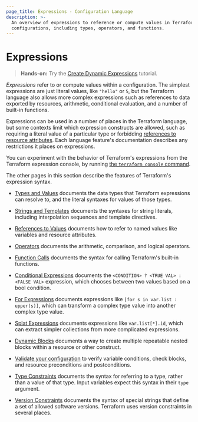 ```yaml
---
page_title: Expressions - Configuration Language
description: >-
  An overview of expressions to reference or compute values in Terraform
  configurations, including types, operators, and functions.
---
```


# Expressions

> **Hands-on:** Try the [Create Dynamic Expressions](/terraform/tutorials/configuration-language/expressions?utm_source=WEBSITE&utm_medium=WEB_IO&utm_offer=ARTICLE_PAGE&utm_content=DOCS) tutorial.

_Expressions_ refer to or compute values within a configuration.
The simplest expressions are just literal values, like `"hello"` or `5`,
but the Terraform language also allows more complex expressions such as
references to data exported by resources, arithmetic, conditional evaluation,
and a number of built-in functions.

Expressions can be used in a number of places in the Terraform language,
but some contexts limit which expression constructs are allowed,
such as requiring a literal value of a particular type or forbidding
[references to resource attributes](/terraform/language/reference/expressions/references#references-to-resource-attributes).
Each language feature's documentation describes any restrictions it places on
expressions.

You can experiment with the behavior of Terraform's expressions from
the Terraform expression console, by running
[the `terraform console` command](/terraform/cli/commands/console).

The other pages in this section describe the features of Terraform's
expression syntax.

- [Types and Values](/terraform/language/reference/expressions/types)
  documents the data types that Terraform expressions can resolve to, and the
  literal syntaxes for values of those types.

- [Strings and Templates](/terraform/language/reference/expressions/strings)
  documents the syntaxes for string literals, including interpolation sequences
  and template directives.

- [References to Values](/terraform/language/reference/expressions/references)
  documents how to refer to named values like variables and resource attributes.

- [Operators](/terraform/language/reference/expressions/operators)
  documents the arithmetic, comparison, and logical operators.

- [Function Calls](/terraform/language/reference/expressions/function-calls)
  documents the syntax for calling Terraform's built-in functions.

- [Conditional Expressions](/terraform/language/reference/expressions/conditionals)
  documents the `<CONDITION> ? <TRUE VAL> : <FALSE VAL>` expression, which
  chooses between two values based on a bool condition.

- [For Expressions](/terraform/language/reference/expressions/for)
  documents expressions like `[for s in var.list : upper(s)]`, which can
  transform a complex type value into another complex type value.

- [Splat Expressions](/terraform/language/reference/expressions/splat)
  documents expressions like `var.list[*].id`, which can extract simpler
  collections from more complicated expressions.

- [Dynamic Blocks](/terraform/language/reference/expressions/dynamic-blocks)
  documents a way to create multiple repeatable nested blocks within a resource
  or other construct.

- [Validate your configuration](/terraform/language/validate)
  to verify variable conditions, check blocks, and resource preconditions and postconditions.

- [Type Constraints](/terraform/language/reference/expressions/type-constraints)
  documents the syntax for referring to a type, rather than a value of that
  type. Input variables expect this syntax in their `type` argument.

- [Version Constraints](/terraform/language/reference/expressions/version-constraints)
  documents the syntax of special strings that define a set of allowed software
  versions. Terraform uses version constraints in several places.
